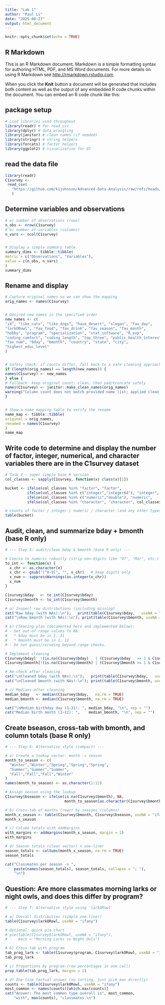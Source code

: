 ```yaml
---
title: "Lab 1"
author: "Paul Li"
date: "2025-08-27"
output: html_document
---
```


```r
knitr::opts_chunk$set(echo = TRUE)
```

## R Markdown

This is an R Markdown document. Markdown is a simple formatting syntax for authoring HTML, PDF, and MS Word documents. For more details on using R Markdown see <http://rmarkdown.rstudio.com>.

When you click the **Knit** button a document will be generated that includes both content as well as the output of any embedded R code chunks within the document. You can embed an R code chunk like this:

## package setup 
```r
# Load libraries used throughout
library(readr) # for read_csv
library(dplyr) # data wrangling
library(janitor) # clean names (if needed)
library(stringr) # string helpers
library(forcats) # factor helpers
library(ggplot2) # visualization for Q7
```


## read the data file
```r
library(readr)
C1survey <-
 read_csv(
   "https://github.com/kijohnson/Advanced-Data-Analysis/raw/refs/heads/main/Class%201%20Survey%20Fall%202025%202.csv"
   )
```

## Determine variables and observations 
```r
# a) number of observations (rows)
n_obs <- nrow(C1survey)
# b) number of variables (columns)
n_vars <- ncol(C1survey)


# Display a simple summary table
summary_dims <- tibble::tibble(
metric = c("Observations", "Variables"),
value = c(n_obs, n_vars)
)
summary_dims
```
## Rename and display 
```r
# Capture original names so we can show the mapping
orig_names <- names(C1survey)


# Desired new names in the specified order
new_names <- c(
"id", "like_cats", "like_dogs", "have_desert", "slogan", "fav_day",
"larkORowl", "fav_food", "fav_drink", "fav_season", "fav_month",
"hobby", "program", "specialization", "stat_software", "R_exp",
"coding_comfort", "coding_length", "top_three", "public_health_interest",
"fav_num", "bday", "bmonth", "country", "state", "city",
"highest_educ_level"
)


# Safety check: if counts differ, fall back to a safe cleaning approach
if (length(orig_names) == length(new_names)) {
names(C1survey) <- new_names
} else {
# Fallback: keep original count; clean, then pad/truncate safely
names(C1survey) <- janitor::make_clean_names(orig_names)
warning("Column count does not match provided name list; applied clean_names() instead.")
}


# Show a name mapping table to verify the rename
name_map <- tibble::tibble(
original = orig_names,
renamed = names(C1survey)
)
name_map
```

## Write code to determine and display the number of factor, integer, numerical, and character variables there are in the C1survey dataset
```r
# Task 4 — super simple base R version
col_classes <- sapply(C1survey, function(x) class(x)[1])

bucket <- ifelse(col_classes %in% "factor", "factor",
          ifelse(col_classes %in% c("integer","integer64"), "integer",
          ifelse(col_classes %in% c("numeric","double"), "numeric",
          ifelse(col_classes %in% "character", "character", col_classes))))

# counts of factor / integer / numeric / character (and any other types if present)
table(bucket)

```

## Audit, clean, and summarize bday + bmonth (base R only)
```r
# --- Step 5: audit/clean bday & bmonth (base R only) ---

# Coerce to numeric robustly (strip non-digits like "07", "Mar", etc.)
to_int <- function(x) {
  x_chr <- as.character(x)
  x_chr <- gsub("[^0-9]", "", x_chr)   # keep digits only
  x_num <- suppressWarnings(as.integer(x_chr))
  x_num
}

C1survey$bday   <- to_int(C1survey$bday)
C1survey$bmonth <- to_int(C1survey$bmonth)

# a) Inspect raw distributions (including missing)
cat("Raw bday (with NAs):\n");   print(table(C1survey$bday,   useNA = "ifany"))
cat("\nRaw bmonth (with NAs):\n"); print(table(C1survey$bmonth, useNA = "ifany"))

# b) Cleaning plan (documented here and implemented below):
# - Set out-of-range values to NA:
#   * bday must be in 1..31
#   * bmonth must be in 1..12
# - Do not guess/recoding beyond range checks.

# Implement cleaning
C1survey$bday[  !(is.na(C1survey$bday)   | (C1survey$bday   >= 1 & C1survey$bday   <= 31))] <- NA_integer_
C1survey$bmonth[!(is.na(C1survey$bmonth) | (C1survey$bmonth >= 1 & C1survey$bmonth <= 12))] <- NA_integer_

# Re-check after cleaning
cat("\nCleaned bday (with NAs):\n");   print(table(C1survey$bday,   useNA = "ifany"))
cat("\nCleaned bmonth (with NAs):\n"); print(table(C1survey$bmonth, useNA = "ifany"))

# c) Medians after cleaning
median_bday   <- median(C1survey$bday,   na.rm = TRUE)
median_bmonth <- median(C1survey$bmonth, na.rm = TRUE)

cat("\nMedian birthday day (1–31): ", median_bday, "\n", sep = "")
cat("Median birth month (1–12): ",    median_bmonth, "\n", sep = "")

```

## Create bseason, cross-tab with bmonth, and column totals (base R only)
```r
# --- Step 6: Alternative style (compact) ---

# a) Create a lookup vector: month -> season
month_to_season <- c(
  "Winter","Winter","Spring","Spring","Spring",
  "Summer","Summer","Summer",
  "Fall","Fall","Fall","Winter"
)
names(month_to_season) <- as.character(1:12)

# Assign season using the lookup
C1survey$bseason <- ifelse(is.na(C1survey$bmonth), NA,
                           month_to_season[as.character(C1survey$bmonth)])

# b) Cross-tab of months (rows) by seasons (columns)
month_x_season <- table(C1survey$bmonth, C1survey$bseason, useNA = "ifany")
month_x_season

# c) Column totals with addmargins
with_margins <- addmargins(month_x_season, margin = 2)
with_margins

# d) Season totals (clean vector) + one-liner
season_totals <- colSums(month_x_season, na.rm = TRUE)
season_totals

cat("Classmates per season -> ",
    paste(names(season_totals), season_totals, collapse = "; "),
    "\n")

```

## Question: Are more classmates morning larks or night owls, and does this differ by program?
```r
# --- Step 7: Alternative style using 'larkORowl'

# a) Overall distribution (simple one-liner)
table(C1survey$larkORowl, useNA = "ifany")

# Optional: quick pie chart
# pie(table(C1survey$larkORowl, useNA = "ifany"),
#     main = "Morning Larks vs Night Owls")

# b) Cross-tab with program
tab_prog_lark <- table(C1survey$program, C1survey$larkORowl, useNA = "ifany")
tab_prog_lark

# c) Proportions by program (row percentages in one call)
prop.table(tab_prog_lark, margin = 1)

# d) One-line textual answer (no sorting, just pick max directly)
counts <- table(C1survey$larkORowl, useNA = "ifany")
most_common <- names(counts)[which.max(counts)]
cat("Answer: The most common type overall is", most_common,
    "with", max(counts), "classmates.\n")
```
